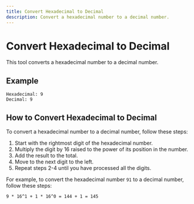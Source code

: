 ```yaml
---
title: Convert Hexadecimal to Decimal
description: Convert a hexadecimal number to a decimal number.
---
```


# Convert Hexadecimal to Decimal

This tool converts a hexadecimal number to a decimal number.

## Example

```text
Hexadecimal: 9
Decimal: 9
```

## How to Convert Hexadecimal to Decimal

To convert a hexadecimal number to a decimal number, follow these steps:

1. Start with the rightmost digit of the hexadecimal number.
2. Multiply the digit by 16 raised to the power of its position in the number.
3. Add the result to the total.
4. Move to the next digit to the left.
5. Repeat steps 2-4 until you have processed all the digits.

For example, to convert the hexadecimal number `91` to a decimal number, follow these steps:

```text
9 * 16^1 + 1 * 16^0 = 144 + 1 = 145
```
